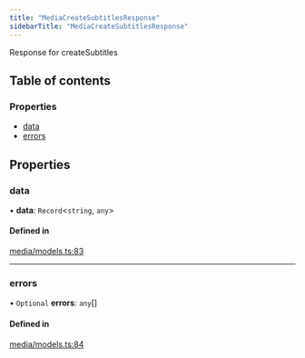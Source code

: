 ```yaml
---
title: "MediaCreateSubtitlesResponse"
sidebarTitle: "MediaCreateSubtitlesResponse"
---
```


Response for createSubtitles

## Table of contents

### Properties

- [data](/xdks/typescript/reference/interfaces/MediaCreateSubtitlesResponse#data)
- [errors](/xdks/typescript/reference/interfaces/MediaCreateSubtitlesResponse#errors)

## Properties

### data

• **data**: `Record`\<`string`, `any`\>

#### Defined in

[media/models.ts:83](https://github.com/xdevplatform/xdk/blob/298ca9350d035e40e7c8ee0753c50052819a41e2/xdk/typescript/src/media/models.ts#L83)

___

### errors

• `Optional` **errors**: `any`[]

#### Defined in

[media/models.ts:84](https://github.com/xdevplatform/xdk/blob/298ca9350d035e40e7c8ee0753c50052819a41e2/xdk/typescript/src/media/models.ts#L84)
